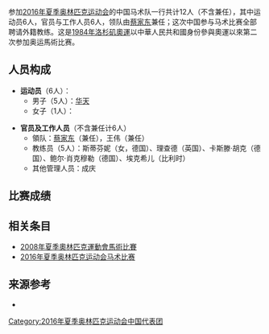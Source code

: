 {{unreferenced|time=2016-08-20T04:39:54+00:00}}
{{奥运中国代表团参赛项目表
|年份=2016年
|比赛项目=马术
|项目符号文件名称= 
|金牌数=/
|银牌数=/
|铜牌数=/
|奖牌总数=/
}}

参加[[2016年夏季奥林匹克运动会|2016年夏季奥林匹克运动会]]的中国马术队一行共计12人（不含兼任），其中运动员6人，官员与工作人员6人，领队由[[蔡家东|蔡家东]]兼任；这次中国参与马术比赛全部聘请外籍教练。这是[[1984年夏季奥林匹克运动会|1984年洛杉矶奧運]]以中華人民共和國身份參與奧運以來第二次参加奥运馬術比赛。

== 人员构成 ==
*'''运动员'''（6人）：
**男子（5人）：[[华天|华天]] 
**女子（1人）： 


*'''官员及工作人员'''（不含兼任计6人）
**領队：[[蔡家东|蔡家东]]（兼任），王伟（兼任）
**教练员（5人）：斯蒂芬妮（女，德国）、理查德（英国）、卡斯滕·胡克（德国）、鲍尔·肖克穆勒（德国）、埃克希儿（比利时）
**其他管理人员：成庆

== 比赛成绩 ==
 

== 相关条目 ==
* [[2008年夏季奧林匹克運動會馬術比賽|2008年夏季奧林匹克運動會馬術比賽]]
* [[2016年夏季奥林匹克运动会马术比赛|2016年夏季奥林匹克运动会马术比赛]]

== 来源参考 ==
<references />
*  
{{2016年夏季奥林匹克运动会中国代表团参赛项目}}

[[Category:2016年夏季奥林匹克运动会中国代表团|Category:2016年夏季奥林匹克运动会中国代表团]]
